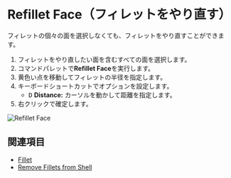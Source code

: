 
# Refillet Face（フィレットをやり直す）

<Reference shortcut="" command="Refillet Face" button="" />

フィレットの個々の面を選択しなくても、フィレットをやり直すことができます。

1. フィレットをやり直したい面を含むすべての面を選択します。
2. コマンドパレットで**Refillet Face**を実行します。
3. 黄色い点を移動してフィレットの半径を指定します。
4. キーボードショートカットでオプションを設定します。
    - <kbd>D</kbd> **Distance:** カーソルを動かして距離を指定します。
5. 右クリックで確定します。

![Refillet Face](/img/refillet-face.gif)

## 関連項目
- [Fillet](./fillet)
- [Remove Fillets from Shell](./remove-fillets-from-shell)


